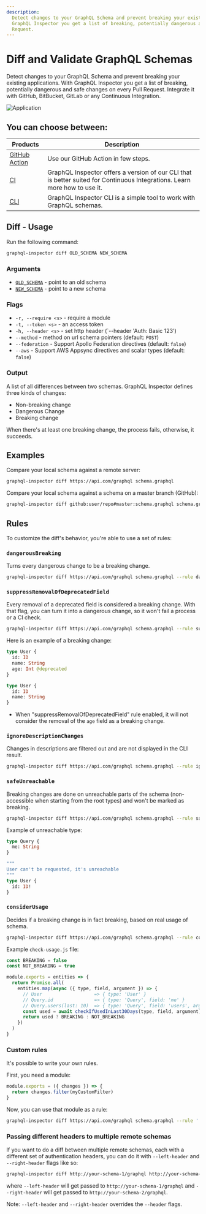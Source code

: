 ```yaml
---
description:
  Detect changes to your GraphQL Schema and prevent breaking your existing applications. With
  GraphQL Inspector you get a list of breaking, potentially dangerous and safe changes on every Pull
  Request.
---
```



# Diff and Validate GraphQL Schemas

Detect changes to your GraphQL Schema and prevent breaking your existing applications. With GraphQL
Inspector you get a list of breaking, potentially dangerous and safe changes on every Pull Request.
Integrate it with GitHub, BitBucket, GitLab or any Continuous Integration.

![Application](/assets/img/github/app-action.jpg)

## You can choose between:

| Products                            | Description                                                                                                                |
| ----------------------------------- | -------------------------------------------------------------------------------------------------------------------------- |
| [GitHub Action](../products/action) | Use our GitHub Action in few steps.                                                                                        |
| [CI](../products/ci)                | GraphQL Inspector offers a version of our CLI that is better suited for Continuous Integrations. Learn more how to use it. |
| [CLI](../installation#cli)          | GraphQL Inspector CLI is a simple tool to work with GraphQL schemas.                                                       |

## Diff - Usage

Run the following command:

```sh
graphql-inspector diff OLD_SCHEMA NEW_SCHEMA
```

### Arguments

- [`OLD_SCHEMA`](../api/schema) - point to an old schema
- [`NEW_SCHEMA`](../api/schema) - point to a new schema

### Flags

- `-r, --require <s>` - require a module
- `-t, --token <s>` - an access token
- `-h, --header <s>` - set http header (`--header 'Auth: Basic 123')
- `--method` - method on url schema pointers (default: `POST`)
- `--federation` - Support Apollo Federation directives (default: `false`)
- `--aws` - Support AWS Appsync directives and scalar types (default: `false`)

### Output

A list of all differences between two schemas. GraphQL Inspector defines three kinds of changes:

- Non-breaking change
- Dangerous Change
- Breaking change

When there's at least one breaking change, the process fails, otherwise, it succeeds.

## Examples

Compare your local schema against a remote server:

```sh
graphql-inspector diff https://api.com/graphql schema.graphql
```

Compare your local schema against a schema on a master branch (GitHub):

```sh
graphql-inspector diff github:user/repo#master:schema.graphql schema.graphql
```

## Rules

To customize the diff's behavior, you're able to use a set of rules:

### `dangerousBreaking`

Turns every dangerous change to be a breaking change.

```sh /--rule dangerousBreaking/
graphql-inspector diff https://api.com/graphql schema.graphql --rule dangerousBreaking
```

### `suppressRemovalOfDeprecatedField`

Every removal of a deprecated field is considered a breaking change. With that flag, you can turn it
into a dangerous change, so it won't fail a process or a CI check.

```sh /--rule suppressRemovalOfDeprecatedField/
graphql-inspector diff https://api.com/graphql schema.graphql --rule suppressRemovalOfDeprecatedField
```

Here is an example of a breaking change:

```graphql filename="OLD_SCHEMA"
type User {
  id: ID
  name: String
  age: Int @deprecated
}
```

```graphql filename="NEW_SCHEMA"
type User {
  id: ID
  name: String
}
```

- When "suppressRemovalOfDeprecatedField" rule enabled, it will not consider the removal of the
  `age` field as a breaking change.

### `ignoreDescriptionChanges`

Changes in descriptions are filtered out and are not displayed in the CLI result.

```sh /--rule ignoreDescriptionChanges/
graphql-inspector diff https://api.com/graphql schema.graphql --rule ignoreDescriptionChanges
```

### `safeUnreachable`

Breaking changes are done on unreachable parts of the schema (non-accessible when starting from the
root types) and won't be marked as breaking.

```sh /--rule safeUnreachable/
graphql-inspector diff https://api.com/graphql schema.graphql --rule safeUnreachable
```

Example of unreachable type:

```graphql
type Query {
  me: String
}

"""
User can't be requested, it's unreachable
"""
type User {
  id: ID!
}
```

### `considerUsage`

Decides if a breaking change is in fact breaking, based on real usage of schema.

```sh /--rule considerUsage --onUsage check-usage.js/
graphql-inspector diff https://api.com/graphql schema.graphql --rule considerUsage --onUsage check-usage.js
```

Example `check-usage.js` file:

```js filename="check-usage.js"
const BREAKING = false
const NOT_BREAKING = true

module.exports = entities => {
  return Promise.all(
    entities.map(async ({ type, field, argument }) => {
      // User                   => { type: 'User' }
      // Query.id               => { type: 'Query', field: 'me' }
      // Query.users(last: 10)  => { type: 'Query', field: 'users', argument: 'last' }
      const used = await checkIfUsedInLast30Days(type, field, argument)
      return used ? BREAKING : NOT_BREAKING
    })
  )
}
```

### Custom rules

It's possible to write your own rules.

First, you need a module:

```js filename="custom-rule.js"
module.exports = ({ changes }) => {
  return changes.filter(myCustomFilter)
}
```

Now, you can use that module as a rule:

```sh
graphql-inspector diff https://api.com/graphql schema.graphql --rule './custom-rule.js'
```

### Passing different headers to multiple remote schemas

If you want to do a diff between multiple remote schemas, each with a different set of
authentication headers, you can do it with `--left-header` and `--right-header` flags like so:

```sh
graphql-inspector diff http://your-schema-1/graphql http://your-schema-2/graphql --left-header 'Auth: Basic 123' --right-header 'Auth: Basic 345'
```

where `--left-header` will get passed to `http://your-schema-1/graphql` and `--right-header` will
get passed to `http://your-schema-2/graphql`.

<Callout>Note: `--left-header` and `--right-header` overrides the `--header` flags.</Callout>
